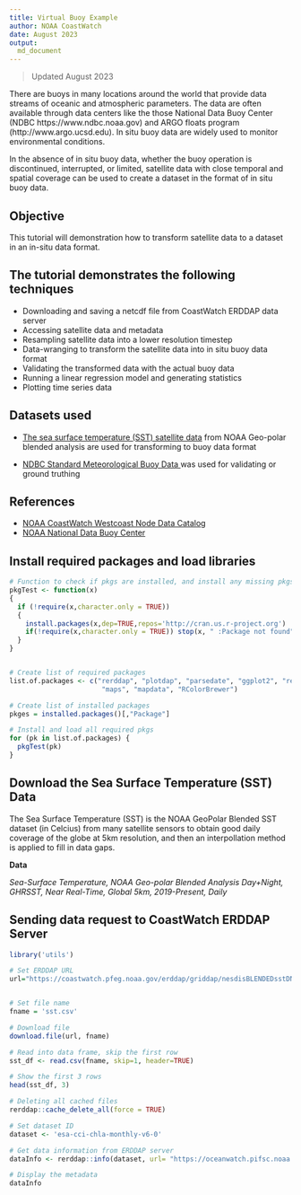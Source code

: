 ```yaml
---
title: Virtual Buoy Example 
author: NOAA CoastWatch
date: August 2023
output:
  md_document
---
```



> Updated August 2023 <br/>

There are buoys in many locations around the world that provide data streams of oceanic and atmospheric parameters. The data are often available through data centers like the those National Data Buoy Center (NDBC https://www.ndbc.noaa.gov) and ARGO floats program (http://www.argo.ucsd.edu). In situ buoy data are widely used to monitor environmental conditions.

In the absence of in situ buoy data, whether the buoy operation is discontinued, interrupted, or limited, satellite data with close temporal and spatial coverage can be used to create a dataset in the format of in situ buoy data.

## Objective

This tutorial will demonstration how to transform satellite data to a dataset in an in-situ data format. 

## The tutorial demonstrates the following techniques

-   Downloading and saving a netcdf file from CoastWatch ERDDAP data server
-   Accessing satellite data and metadata 
-   Resampling satellite data into a lower resolution timestep
-   Data-wranging to transform the satellite data into in situ buoy data format
-   Validating the transformed data with the actual buoy data
-   Running a linear regression model and generating statistics
-   Plotting time series data

## Datasets used

-  <a href="https://coastwatch.pfeg.noaa.gov/erddap/griddap/nesdisBLENDEDsstDNDaily.graph">The sea surface temperature (SST) satellite data</a> from NOAA Geo-polar blended analysis are used for transforming to buoy data format

-  <a href="https://coastwatch.pfeg.noaa.gov/erddap/tabledap/cwwcNDBCMet.graph?time%2Cwtmp%2Cwd&station=%2246259%22&time%3E=2020-09-15T00%3A00%3A00Z&time%3C=2022-09-15T00%3A00%3A00Z&.draw=markers&.marker=5%7C5&.color=0x000000&.colorBar=%7C%7C%7C%7C%7C&.bgColor=0xffccccff"> NDBC Standard Meteorological Buoy Data </a> was used for validating or ground truthing

## References

- <a href="https://coastwatch.pfeg.noaa.gov/data.html">NOAA CoastWatch Westcoast Node Data Catalog</a>
- <a href="https://www.ndbc.noaa.gov/download_data.php?filename=46259h2017.txt.gz&dir=data/historical/stdme ">NOAA National Data Buoy Center</a>

## Install required packages and load libraries
```r

# Function to check if pkgs are installed, and install any missing pkgs
pkgTest <- function(x)
{
  if (!require(x,character.only = TRUE))
  {
    install.packages(x,dep=TRUE,repos='http://cran.us.r-project.org')
    if(!require(x,character.only = TRUE)) stop(x, " :Package not found")
  }
}


# Create list of required packages
list.of.packages <- c("rerddap", "plotdap", "parsedate", "ggplot2", "rerddapXtracto",
                       "maps", "mapdata", "RColorBrewer")

# Create list of installed packages
pkges = installed.packages()[,"Package"]

# Install and load all required pkgs
for (pk in list.of.packages) {
  pkgTest(pk)
}

```

## Download the Sea Surface Temperature (SST) Data

The Sea Surface Temperature (SST) is the NOAA GeoPolar Blended SST dataset (in Celcius) from many satellite sensors to obtain good daily coverage of the globe at 5km resolution, and then an interpollation method is applied to fill in data gaps. 

**Data**

*Sea-Surface Temperature, NOAA Geo-polar Blended Analysis Day+Night, GHRSST,
Near Real-Time, Global 5km, 2019-Present, Daily*



## Sending data request to CoastWatch ERDDAP Server
```r
library('utils')

# Set ERDDAP URL 
url="https://coastwatch.pfeg.noaa.gov/erddap/griddap/nesdisBLENDEDsstDNDaily.csv?analysed_sst%5B(2020-01-01T12:00:00Z):1:(last)%5D%5B(34.775):1:(34.775)%5D%5B(-121.475):1:(-121.475)]"


# Set file name
fname = 'sst.csv'

# Download file
download.file(url, fname)

# Read into data frame, skip the first row
sst_df <- read.csv(fname, skip=1, header=TRUE)

# Show the first 3 rows
head(sst_df, 3)
```

```r

# Deleting all cached files
rerddap::cache_delete_all(force = TRUE)

# Set dataset ID
dataset <- 'esa-cci-chla-monthly-v6-0'

# Get data information from ERDDAP server
dataInfo <- rerddap::info(dataset, url= "https://oceanwatch.pifsc.noaa.gov/erddap")

# Display the metadata
dataInfo
```

